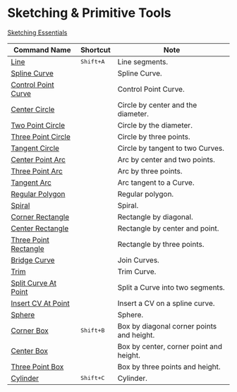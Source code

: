 # Sketching & Primitive Tools

[Sketching Essentials](/tool/sketching-essentials)

| Command Name                                        | Shortcut             | Note                                      |
| --------------------------------------------------- | -------------------- | ----------------------------------------- |
| [Line](/tool/line)                                   | <kbd>Shift+A</kbd> | Line segments.                            |
| [Spline Curve](/tool/spline-curve)                   |                      | Spline Curve.                             |
| [Control Point Curve](/tool/control-point-curve)     |                      | Control Point Curve.                      |
| [Center Circle](/tool/center-circle)                 |                      | Circle by center and the diameter.        |
| [Two Point Circle](/tool/two-point-circle)           |                      | Circle by the diameter.                   |
| [Three Point Circle](/tool/three-point-circle)       |                      | Circle by three points.                   |
| [Tangent Circle](/tool/tangent-circle)              |                      | Circle by tangent to two Curves.          |
| [Center Point Arc](/tool/center-point-arc)           |                      | Arc by center and two points.             |
| [Three Point Arc](/tool/three-point-arc)             |                      | Arc by three points.                      |
| [Tangent Arc](/tool/tangent-arc)                     |                      | Arc tangent to a Curve.                                   |
| [Regular Polygon](/tool/polygon)                     |                      | Regular polygon.                          |
| [Spiral](/tool/spiral)                               |                      | Spiral.                                   |
| [Corner Rectangle](/tool/corner-rectangle)           |                      | Rectangle by diagonal.                    |
| [Center Rectangle](/tool/center-rectangle)           |                      | Rectangle by center and point.            |
| [Three Point Rectangle](/tool/three-point-rectangle) |                      | Rectangle by three points.                |
| [Bridge Curve](/sketch/bridge-curve)          |                      | Join Curves.                              |
| [Trim](/sketch/trim)                                 |                      | Trim Curve.                               |
| [Split Curve At Point](/sketch/split-segment)        |                      | Split a Curve into two segments.          |
| [Insert CV At Point](/sketch/insert-knot)            |                      | Insert a CV on a spline curve.            |
| [Sphere](/tool/sphere)                               |                      | Sphere.                                   |
| [Corner Box](/tool/corner-box)                       | <kbd>Shift+B</kbd> | Box by diagonal corner points and height. |
| [Center Box](/tool/center-box)                       |                      | Box by center, corner point and height.   |
| [Three Point Box](/tool/three-point-box)             |                      | Box by three points and height.           |
| [Cylinder](/tool/cylinder)                           | <kbd>Shift+C</kbd> | Cylinder.                                 |